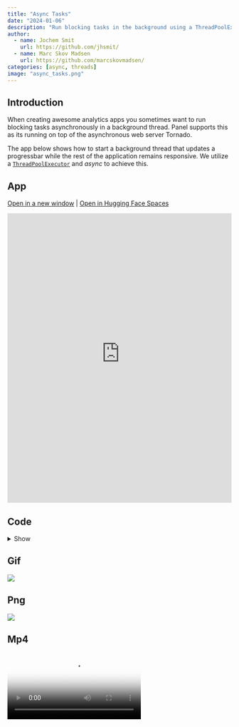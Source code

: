 ```yaml
---
title: "Async Tasks"
date: "2024-01-06"
description: "Run blocking tasks in the background using a ThreadPoolExecutor and Async"
author:
  - name: Jochem Smit 
    url: https://github.com/jhsmit/
  - name: Marc Skov Madsen
    url: https://github.com/marcskovmadsen/  
categories: [async, threads]
image: "async_tasks.png"
---
```


## Introduction

When creating awesome analytics apps you sometimes want to run blocking tasks asynchronously in a background thread. Panel supports this as its running on top of the asynchronous web server Tornado.

The app below shows how to start a background thread that updates a progressbar while the rest of the application remains responsive. We utilize a [`ThreadPoolExecutor`](https://docs.python.org/3/library/concurrent.futures.html#threadpoolexecutor) and *async* to achieve this.

## App

<a href="https://awesome-panel-async-tasks.hf.space" target="_blank">Open in a new window</a> | <a href="https://huggingface.co/spaces/awesome-panel/async_tasks" target="_blank">Open in Hugging Face Spaces</a>

<iframe
	src="https://awesome-panel-async-tasks.hf.space"
	frameborder="0"
	style="width:100%;height:650px"
></iframe>

## Code

<details>
<summary>Show </summary>
```.python
```
</details>

## Gif

<img src="https://cdn.awesome-panel.org/resources/async_tasks/async_tasks.gif"></img>

## Png

<img src="https://cdn.awesome-panel.org/resources/async_tasks/async_tasks.png"></img>

## Mp4

<video poster="https://cdn.awesome-panel.org/resources/async_tasks/async_tasks.png" controls>
  <source src="https://cdn.awesome-panel.org/resources/async_tasks/async_tasks.mp4" type="video/mp4">
  Your browser does not support HTML video.
</video>
